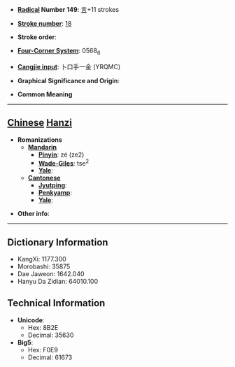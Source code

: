 * '''[[Wiktionary:Chinese radical index| Radical]] Number 149''': [[Wiktionary:Chinese radical index 言|言]]+11 strokes

* '''[[Wiktionary:Chinese total strokes index|Stroke number]]''': [[Wiktionary:Chinese total strokes index 18|18]]

* '''Stroke order''': 

* '''[[Wiktionary:Chinese four corner index|Four-Corner System]]''': 0568<sub>6</sub>

* '''[[Wiktionary:Chinese Cangjie index|Cangjie input]]''': 卜口手一金 (YRQMC)

* '''Graphical Significance and Origin''': 

* '''Common Meaning'''

----

== [[Chinese]] [[Hanzi]] ==

* '''Romanizations'''
** '''[[Mandarin]]'''
*** '''[[Pinyin]]''': zé (ze2)
*** '''[[Wade-Giles]]''': tse<sup>2</sup>
*** '''[[Yale]]''': 
** '''[[Cantonese]]'''
*** '''[[Jyutping]]''':
*** '''[[Penkyamp]]''': 
*** '''[[Yale]]''': 

* '''Other info''': 

----

== Dictionary Information ==

* KangXi: 1177.300
* Morobashi: 35875
* Dae Jaweon: 1642.040
* Hanyu Da Zidian: 64010.100

== Technical Information ==

* '''Unicode''':
** Hex: 8B2E
** Decimal: 35630
* '''Big5''':
** Hex: F0E9
** Decimal: 61673